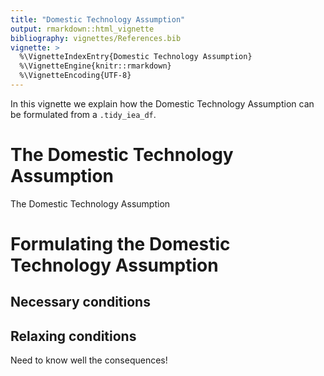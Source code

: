```yaml
---
title: "Domestic Technology Assumption"
output: rmarkdown::html_vignette
bibliography: vignettes/References.bib
vignette: >
  %\VignetteIndexEntry{Domestic Technology Assumption}
  %\VignetteEngine{knitr::rmarkdown}
  %\VignetteEncoding{UTF-8}
---
```


In this vignette we explain how the Domestic Technology Assumption can be formulated from a `.tidy_iea_df`.


# The Domestic Technology Assumption

The Domestic Technology Assumption 


# Formulating the Domestic Technology Assumption


## Necessary conditions



## Relaxing conditions

Need to know well the consequences!
